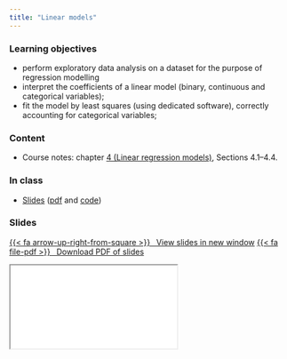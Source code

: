 ```yaml
---
title: "Linear models"
---
```


### Learning objectives

* perform exploratory data analysis on a dataset for the purpose of regression modelling
* interpret the coefficients of a linear model (binary, continuous and categorical variables);
* fit the model by least squares (using dedicated software), correctly accounting for categorical variables;

### Content


- Course notes: chapter [4 (Linear regression models)](https://lbelzile.github.io/math60604a/linearmodels.html), Sections 4.1--4.4.


### In class

- [Slides](../slides/MATH60604A-slides3.html) ([pdf](../slides/MATH60604A-slides3.pdf) and [code](MATH60604A-slides3.R))


### Slides


<p class="text-center"><a class="btn btn-success btn-lg" target="_blank" href="../slides/MATH60604A-slides3.html">{{< fa arrow-up-right-from-square >}} &ensp;View slides in new window</a> <a class="btn btn-success btn-lg" target="_blank" href="../slides/MATH60604A-slides3.pdf" role="button">{{< fa file-pdf >}} &ensp;Download PDF of slides</a></p>

<div class="ratio ratio-16x9">
<iframe class="slide-deck" src="../slides/MATH60604A-slides3.html"></iframe>
</div>


